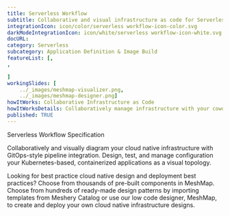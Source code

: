 ---title: Serverless Workflow  subtitle: Collaborative and visual infrastructure as code for Serverless WorkflowintegrationIcon: icon/color/serverless workflow-icon-color.svgdarkModeIntegrationIcon: icon/white/serverless workflow-icon-white.svgdocURL: category: Serverlesssubcategory: Application Definition & Image BuildfeatureList: [,,]workingSlides: [    ../_images/meshmap-visualizer.png,    ../_images/meshmap-designer.png]howItWorks: Collaborative Infrastructure as CodehowItWorksDetails: Collaboratively manage infrastructure with your coworkers synchronously sharing the same designs.published: TRUE---<p>    Serverless Workflow Specification</p><p>    Collaboratively and visually diagram your cloud native infrastructure with GitOps-style pipeline integration. Design, test, and manage configuration your Kubernetes-based, containerized applications as a visual topology.</p><p>    Looking for best practice cloud native design and deployment best practices? Choose from thousands of pre-built components in MeshMap. Choose from hundreds of ready-made design patterns by importing templates from Meshery Catalog or use our low code designer, MeshMap, to create and deploy your own cloud native infrastructure designs.</p>